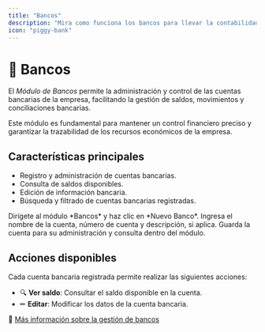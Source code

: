 ```yaml
---
title: "Bancos"
description: "Mira como funciona los bancos para llevar la contabilidad de tu empresa."
icon: "piggy-bank"
---
```

# 🏦 Bancos

El *Módulo de Bancos* permite la administración y control de las cuentas bancarias de la empresa, facilitando la gestión de saldos, movimientos y conciliaciones bancarias.

<Info>
Este módulo es fundamental para mantener un control financiero preciso y garantizar la trazabilidad de los recursos económicos de la empresa.
</Info>

## Características principales
- Registro y administración de cuentas bancarias.
- Consulta de saldos disponibles.
- Edición de información bancaria.
- Búsqueda y filtrado de cuentas bancarias registradas.

<Steps>
  <Step title="Paso 1: Registrar una nueva cuenta bancaria">
    Dirígete al módulo *Bancos* y haz clic en *Nuevo Banco*.
  </Step>
  <Step title="Paso 2: Completar información">
    Ingresa el nombre de la cuenta, número de cuenta y descripción, si aplica.
  </Step>
  <Step title="Paso 3: Guardar y gestionar">
    Guarda la cuenta para su administración y consulta dentro del módulo.
  </Step>
</Steps>

## Acciones disponibles
Cada cuenta bancaria registrada permite realizar las siguientes acciones:
- 🔍 **Ver saldo**: Consultar el saldo disponible en la cuenta.
- ✏ **Editar**: Modificar los datos de la cuenta bancaria.

🔗 [Más información sobre la gestión de bancos](https://ayuda.gestoru.com/ayuda/tesoreria/bancos)
